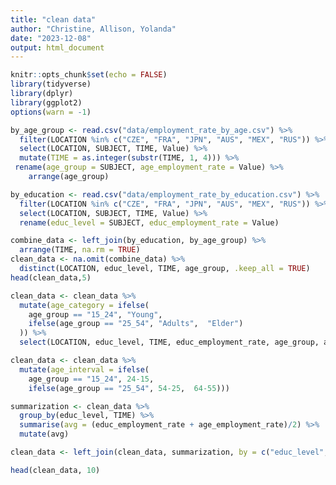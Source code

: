 ```yaml
---
title: "clean data"
author: "Christine, Allison, Yolanda"
date: "2023-12-08"
output: html_document
---
```


```r
knitr::opts_chunk$set(echo = FALSE)
library(tidyverse)
library(dplyr)
library(ggplot2)
options(warn = -1)
```

```r
by_age_group <- read.csv("data/employment_rate_by_age.csv") %>% 
  filter(LOCATION %in% c("CZE", "FRA", "JPN", "AUS", "MEX", "RUS")) %>%
  select(LOCATION, SUBJECT, TIME, Value) %>%
  mutate(TIME = as.integer(substr(TIME, 1, 4))) %>% 
 rename(age_group = SUBJECT, age_employment_rate = Value) %>% 
    arrange(age_group) 
```

```r
by_education <- read.csv("data/employment_rate_by_education.csv") %>% 
  filter(LOCATION %in% c("CZE", "FRA", "JPN", "AUS", "MEX", "RUS")) %>%
  select(LOCATION, SUBJECT, TIME, Value) %>% 
  rename(educ_level = SUBJECT, educ_employment_rate = Value)
```

```r
combine_data <- left_join(by_education, by_age_group) %>% 
  arrange(TIME, na.rm = TRUE)
clean_data <- na.omit(combine_data) %>% 
  distinct(LOCATION, educ_level, TIME, age_group, .keep_all = TRUE)
head(clean_data,5)
```

```r
clean_data <- clean_data %>%
  mutate(age_category = ifelse(
    age_group == "15_24", "Young",
    ifelse(age_group == "25_54", "Adults",  "Elder")
  )) %>% 
  select(LOCATION, educ_level, TIME, educ_employment_rate, age_group, age_employment_rate, age_category)
```

```r
clean_data <- clean_data %>%
  mutate(age_interval = ifelse(
    age_group == "15_24", 24-15,
    ifelse(age_group == "25_54", 54-25,  64-55)))

summarization <- clean_data %>%
  group_by(educ_level, TIME) %>%
  summarise(avg = (educ_employment_rate + age_employment_rate)/2) %>% 
  mutate(avg)

clean_data <- left_join(clean_data, summarization, by = c("educ_level", "TIME"))

head(clean_data, 10)
```